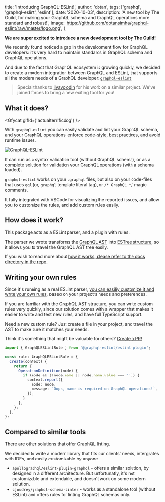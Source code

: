 
  title: 'Introducing GraphQL-ESLint!',
  author: 'dotan',
  tags: ['graphql', 'graphql-eslint', 'eslint'],
  date: '2020-10-03',
  description:
    'A new tool by The Guild, for making your GraphQL schema and GraphQL operations more standard and robust!',
  image: 'https://github.com/dotansimha/graphql-eslint/raw/master/logo.png',
};


**We are super excited to introduce a new development tool by The Guild!**

We recently found noticed a gap in the development flow for GraphQL developers: it's very hard to maintain standards in GraphQL schema and GraphQL operations.

And due to the fact that GraphQL ecosystem is growing quickly, we decided to create a modern integration between GraphQL and ESLint, that supports all the modern needs of a GraphQL developer: [`graphql-eslint`](https://github.com/dotansimha/graphql-eslint).

> Special thanks to [ilyavolodin](https://github.com/ilyavolodin) for his work on a similar project. We've joined forces to bring a new exiting tool for you!

## What it does?

<Gfycat gifId={'actualterrificdog'} />

With `graphql-eslint` you can easily validate and lint your GraphQL schema, and your GraphQL operations, enforce code-style, best practices, and avoid runtime issues.

![GraphQL-ESLint](/blog-assets/graphql-eslint/1.png 'GraphQL ESLint in action')

It can run as a syntax validation tool (without GraphQL schema), or as a complete solution for validation your GraphQL operations (with a schema loaded).

`graphql-eslint` works on your `.graphql` files, but also on your code-files that uses `gql` (or, `graphql` template literal tag), or `/* GraphQL */` magic comments.

It fully integrated with VSCode for visualizing the reported issues, and allow you to customize the rules, and add custom rules easily.

## How does it work?

This package acts as a ESLint parser, and a plugin with rules.

The parser we wrote transforms the [GraphQL AST](https://graphql.org/graphql-js/language/) into [ESTree structure](https://github.com/estree/estree), so it allows you to travel the GraphQL AST tree easily.

If you wish to read more about [how it works, please refer to the docs directory in the repo](https://github.com/dotansimha/graphql-eslint/blob/master/docs/README.md).

## Writing your own rules

Since it's running as a real ESLint parser, [you can easiliy customize it and write your own rules](https://github.com/dotansimha/graphql-eslint/blob/master/docs/custom-rules.md), based on your project's needs and preferences.

If you are familiar with the GraphQL AST structure, you can write custom rules very quickly, since our solution comes with a wrapper that makes it easier to write and test new rules, and have full TypeScript support.

Need a new custom rule? Just create a file in your project, and travel the AST to make sure it matches your needs.

Think it's something that might be valuable for others? [Create a PR!](https://github.com/dotansimha/graphql-eslint#contributing)

```ts
import { GraphQLESLintRule } from '@graphql-eslint/eslint-plugin';

const rule: GraphQLESLintRule = {
  create(context) {
    return {
      OperationDefinition(node) {
        if (node && (!node.name || node.name.value === '')) {
          context.report({
            node: node,
            message: `Oops, name is required on GraphQL operations!`,
          });
        }
      },
    };
  },
};
```

## Compared to similar tools

There are other solutions that offer GraphQL linting.

We decided to write a modern library that fits our clients' needs, intergrates with IDEs, and easily customizable by anyone.

- `apollographql/eslint-plugin-graphql` - offers a similar solution, by designed in a different architecture. But unfortunatly, it's not customizable and extendable, and doesn't work on some modern solution.
- `cjoudrey/graphql-schema-linter` - works as a standalone tool (without ESLint) and offers rules for linting GraphQL schemas only.
